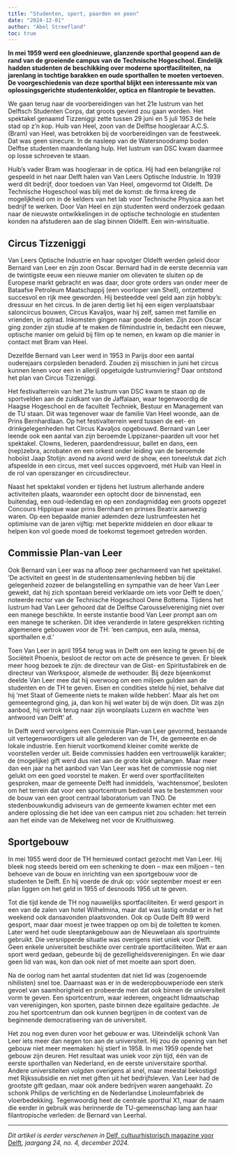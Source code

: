 ```yaml
---
title: "Studenten, sport, paarden en poen"
date: "2024-12-01"
author: "Abel Streefland"
toc: true
---
```


**In mei 1959 werd een gloednieuwe, glanzende sporthal geopend aan de rand van de groeiende campus van de Technische Hogeschool. Eindelijk hadden studenten de beschikking over moderne sportfaciliteiten, na jarenlang in tochtige barakken en oude sporthallen te moeten vertoeven. De voorgeschiedenis van deze sporthal blijkt een interessante mix van oplossingsgerichte studentenkolder, optica en filantropie te bevatten.**

We gaan terug naar de voorbereidingen van het 21e lustrum van het Delftsch Studenten Corps, dat groots gevierd zou gaan worden. Het spektakel genaamd Tizzeniggi zette tussen 29 juni en 5 juli 1953 de hele stad op z’n kop. Huib van Heel, zoon van de Delftse hoogleraar A.C.S. (Bram) van Heel, was betrokken bij de voorbereidingen van de feestweek. Dat was geen sinecure. In de nasleep van de Watersnoodramp boden Delftse studenten maandenlang hulp. Het lustrum van DSC kwam daarmee op losse schroeven te staan.

Huib’s vader Bram was hoogleraar in de optica. Hij had een belangrijke rol gespeeld in het naar Delft halen van Van Leers Optische Industrie. In 1939 werd dit bedrijf, door toedoen van Van Heel, omgevormd tot Oldelft. De Technische Hogeschool was blij met de komst: de firma kreeg de mogelijkheid om in de kelders van het lab voor Technische Physica aan het bedrijf te werken. Door Van Heel en zijn studenten werd onderzoek gedaan naar de nieuwste ontwikkelingen in de optische technologie en studenten konden na afstuderen aan de slag binnen Oldelft. Een win-winsituatie.

## Circus Tizzeniggi

Van Leers Optische Industrie en haar opvolger Oldelft werden geleid door Bernard van Leer en zijn zoon Oscar. Bernard had in de eerste decennia van de twintigste eeuw een nieuwe manier om olievaten te sluiten op de Europese markt gebracht en was daar, door grote orders van onder meer de Bataafse Petroleum Maatschappij (een voorloper van Shell), ontzettend succesvol en rijk mee geworden. Hij besteedde veel geld aan zijn hobby’s: dressuur en het circus. In de jaren dertig liet hij een eigen verplaatsbaar saloncircus bouwen, Circus Kavaljos, waar hij zelf, samen met familie en vrienden, in optrad. Inkomsten gingen naar goede doelen. Zijn zoon Oscar ging zonder zijn studie af te maken de filmindustrie in, bedacht een nieuwe, optische manier om geluid bij film op te nemen, en kwam op die manier in contact met Bram van Heel.

Dezelfde Bernard van Leer werd in 1953 in Parijs door een aantal ouderejaars corpsleden benaderd. Zouden zij misschien in juni het circus kunnen lenen voor een in allerijl opgetuigde lustrumviering? Daar ontstond het plan van Circus Tizzeniggi.

<!-- Bestand: 03 - IMG_1391
Aankondiging van spektakel Tizzeniggi, 1953.
Foto: Privécollectie Huib van Heel. -->

Het festivalterrein van het 21e lustrum van DSC kwam te staan op de sportvelden aan de zuidkant van de Jaffalaan, waar tegenwoordig de Haagse Hogeschool en de faculteit Techniek, Bestuur en Management van de TU staan. Dit was tegenover waar de familie Van Heel woonde, aan de Prins Bernhardlaan. Op het festivalterrein werd tussen de eet- en drinkgelegenheden het Circus Kavaljos opgebouwd. Bernard van Leer leende ook een aantal van zijn beroemde Lippizaner-paarden uit voor het spektakel. Clowns, liederen, paardendressuur, ballet en dans, een (nep)zebra, acrobaten en een orkest onder leiding van de beroemde hoboïst Jaap Stotijn: avond na avond werd de show, een toneelstuk dat zich afspeelde in een circus, met veel succes opgevoerd, mét Huib van Heel in de rol van operazanger en circusdirecteur.

<!-- Bestand: 04 - IMG_1375 onderste foto
Bernard van Leer bekijkt de buitenpiste, 1953.
Foto: Privécollectie Huib van Heel. -->

Naast het spektakel vonden er tijdens het lustrum allerhande andere activiteiten plaats, waaronder een optocht door de binnenstad, een buitendag, een oud-ledendag en op een zondagmiddag een groots opgezet Concours Hippique waar prins Bernhard en prinses Beatrix aanwezig waren. Op een bepaalde manier ademden deze lustrumfeesten het optimisme van de jaren vijftig: met beperkte middelen en door elkaar te helpen kon vol goede moed de toekomst tegemoet getreden worden.

## Commissie Plan-van Leer

Ook Bernard van Leer was na afloop zeer gecharmeerd van het spektakel. ‘De activiteit en geest in de studentensamenleving hebben bij die gelegenheid zozeer de belangstelling en sympathie van de heer Van Leer gewekt, dat hij zich spontaan bereid verklaarde om iets voor Delft te doen,’ noteerde rector van de Technische Hogeschool Oene Bottema. Tijdens het lustrum had Van Leer gehoord dat de Delftse Carousselvereniging niet over een manege beschikte. In eerste instantie bood Van Leer prompt aan om een manege te schenken. Dit idee veranderde in latere gesprekken richting algemenere gebouwen voor de TH: ‘een campus, een aula, mensa, sporthallen e.d.’

Toen Van Leer in april 1954 terug was in Delft om een lezing te geven bij de Sociëteit Phoenix, besloot de rector om acte de présence te geven. Er bleek meer hoog bezoek te zijn: de directeur van de Gist- en Spiritusfabirek en de directeur van Werkspoor, alsmede de wethouder. Bij deze bijeenkomst deelde Van Leer mee dat hij overwoog om een miljoen gulden aan de studenten en de TH te geven. Eisen en condities stelde hij niet, behalve dat hij ‘met Staat of Gemeente niets te maken wilde hebben’. Maar als het om gemeentegrond ging, ja, dan kon hij wel water bij de wijn doen. Dit was zijn aanbod, hij vertrok terug naar zijn woonplaats Luzern en wachtte ‘een antwoord van Delft’ af.

In Delft werd vervolgens een Commissie Plan-van Leer gevormd, bestaande uit vertegenwoordigers uit alle gelederen van de TH, de gemeente en de lokale industrie. Een hieruit voortkomend kleiner comité werkte de voorstellen verder uit. Beide commissies hadden een vertrouwelijk karakter; de (mogelijke) gift werd dus niet aan de grote klok gehangen. Maar meer dan een jaar na het aanbod van Van Leer was het de commissie nog niet gelukt om een goed voorstel te maken. Er werd over sportfaciliteiten gesproken, maar de gemeente Delft had inmiddels, ‘wachtensmoe’, besloten om het terrein dat voor een sportcentrum bedoeld was te bestemmen voor de bouw van een groot centraal laboratorium van TNO. De stedenbouwkundig adviseurs van de gemeente kwamen echter met een andere oplossing die het idee van een campus niet zou schaden: het terrein aan het einde van de Mekelweg net voor de Kruithuisweg.

## Sportgebouw

In mei 1955 werd door de TH hernieuwd contact gezocht met Van Leer. Hij bleek nog steeds bereid om een schenking te doen – max een miljoen – ten behoeve van de bouw en inrichting van een sportgebouw voor de studenten te Delft. En hij voerde de druk op: vóór september moest er een plan liggen om het geld in 1955 of desnoods 1956 uit te geven.

Tot die tijd kende de TH nog nauwelijks sportfaciliteiten. Er werd gesport in een van de zalen van hotel Wilhelmina, maar dat was lastig omdat er in het weekend ook dansavonden plaatsvonden. Ook op Oude Delft 89 werd gesport, maar daar moest je twee trappen op om bij de toiletten te komen. Later werd het oude sleeptankgebouw aan de Nieuwelaan als sportruimte gebruikt. Die versnipperde situatie was overigens niet uniek voor Delft. Geen enkele universiteit beschikte over centrale sportfaciliteiten. Wat er aan sport werd gedaan, gebeurde bij de gezelligheidsverenigingen. En wie daar geen lid van was, kon dan ook niet of met moeite aan sport doen.

Na de oorlog nam het aantal studenten dat niet lid was (zogenoemde nihilisten) snel toe. Daarnaast was er in de wederopbouwperiode een sterk gevoel van saamhorigheid en probeerde men dat ook binnen de universiteit vorm te geven. Een sportcentrum, waar iedereen, ongeacht lidmaatschap van verenigingen, kon sporten, paste binnen deze egalitaire gedachte. Je zou het sportcentrum dan ook kunnen begrijpen in de context van de beginnende democratisering van de universiteit.

<!-- Bestand: 05 - SAETUD04_09_0132_MMS-01
De pas geopende, en voor die tijd erg moderne, sporthal van de TH, 1959.
Foto: collectie fotografische dienst TUD. -->

Het zou nog even duren voor het gebouw er was. Uiteindelijk schonk Van Leer iets meer dan negen ton aan de universiteit. Hij zou de opening van het gebouw niet meer meemaken: hij stierf in 1958. In mei 1959 opende het gebouw zijn deuren. Het resultaat was uniek voor zijn tijd, één van de eerste sporthallen van Nederland, en de eerste universitaire sporthal. Andere universiteiten volgden overigens al snel, maar meestal bekostigd met Rijkssubsidie en niet met giften uit het bedrijfsleven. Van Leer had de grootste gift gedaan, maar ook andere bedrijven waren aangehaakt. Zo schonk Philips de verlichting en de Nederlandse Linoleumfabriek de vloerbedekking. Tegenwoordig heet de centrale sporthal X1, maar de naam die eerder in gebruik was herinnerde de TU-gemeenschap lang aan haar filantropische verleden: de Bernard van Leerhal.

---

_Dit artikel is eerder verschenen in_ [Delf, cultuurhistorisch magazine voor Delft](https://delfia-batavorum.nl/publicaties/delf)_, jaargang 24, no. 4, december 2024._
